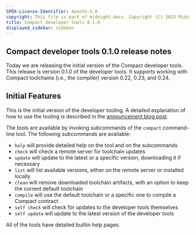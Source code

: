 ```yaml
---
SPDX-License-Identifier: Apache-2.0
copyright: This file is part of midnight-docs. Copyright (C) 2025 Midnight Foundation. Licensed under the Apache License, Version 2.0 (the "License"); You may not use this file except in compliance with the License. You may obtain a copy of the License at http://www.apache.org/licenses/LICENSE-2.0 Unless required by applicable law or agreed to in writing, software distributed under the License is distributed on an "AS IS" BASIS, WITHOUT WARRANTIES OR CONDITIONS OF ANY KIND, either express or implied. See the License for the specific language governing permissions and limitations under the License.
title: Compact developer tools 0.1.0
displayed_sidebar: sidebar
---
```


## Compact developer tools 0.1.0 release notes

Today we are releasing the initial version of the Compact developer tools.
This release is version 0.1.0 of the developer tools.
It supports working with Compact toolchains (i.e., the compiler) version 0.22, 0.23, and 0.24.

## Initial Features

This is the initial version of the developer tooling.
A detailed explanation of how to use the tooling is described in the
[announcement blog post](https://docs.midnight.network/blog/compact-developer-tools).

The tools are available by invoking subcommands of the `compact` command-line tool.
The following subcommands are available:

- `help` will provide detailed help on the tool and on the subcommands
- `check` will check a remote server for toolchain updates
- `update` will update to the latest or a specific version, downloading it if necessary
- `list` will list available versions, either on the remote server or installed locally
- `clean` will remove downloaded toolchain artifacts, with an option to keep the current default toolchain
- `compile` will use the default toolchain or a specific one to compile a Compact contract
- `self check` will check for updates to the developer tools themselves
- `self update` will update to the latest version of the developer tools

All of the tools have detailed builtin help pages.